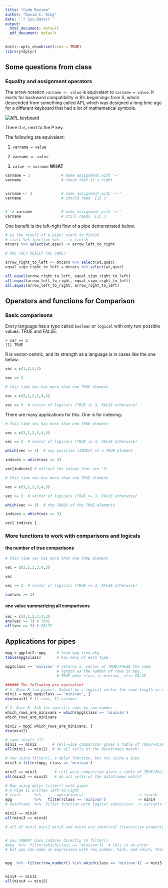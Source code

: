 ```yaml
---
title: "Code Review"
author: "David C. King"
date: '`r Sys.Date()`'
output:
  html_document: default
  pdf_document: default
---
```


```r
knitr::opts_chunk$set(echo = TRUE)
library(dplyr)
```

## Some questions from class

### Equality and assignment operators

The arrow notation `varname <- value` is equivalent to `varname = value`. It exists for backward compatibility in R's beginnings from S, which descended from something called APL which was designed a long time ago for a different keyboard that had a lot of mathematical symbols.

[![APL keyboard](img/410px-APL-keybd2.svg.webp)](https://en.wikipedia.org/wiki/APL_(programming_language))

There it is, next to the P key.

The following are equivalent:

1. `varname = value`

2. `varname <- value`

3. `value -> varname` **WHAT**

```r

varname = 3              # make assignment with '='
varname                  # check that it's right


varname <- 3             # make assignment with '<-'
varname                  # should read `[1] 3`


3 -> varname             # make assignment with '<-'
varname                  # still reads `[1] 3` 

```

One benefit is the left-right flow of a pipe demonstrated below.


```r

# as the result of a pipe: start to finish
# start %>% function %>% .. -> finish
mtcars %>% select(wt,qsec) -> arrow_left_to_right

# ARE THEY REALLY THE SAME?

arrow_right_to_left <- mtcars %>% select(wt,qsec) 
equal_sign_right_to_left = mtcars %>% select(wt,qsec) 

all.equal(arrow_right_to_left, equal_sign_right_to_left)
all.equal(arrow_left_to_right, equal_sign_right_to_left)
all.equal(arrow_left_to_right, arrow_right_to_left)
```

## Operators and functions for Comparison

### Basic comparisons

Every language has a type called `boolean` or `logical` with only two possible values: TRUE and FALSE.

```
> var == 3
[1] TRUE
```

R is vector-centric, and its strength as a language is in cases like the one below:

```r

vec = c(1,2,3,4)

vec == 3
```



```r
# this time vec has more than one TRUE element

vec = c(3,1,2,3,4,3)

vec == 3  # vector of logicals (TRUE is 3, FALSE otherwise)
```


There are many applications for this. One is for indexing:


```r
# this time vec has more than one TRUE element

vec = c(3,1,2,3,4,3)

vec == 3  # vector of logicals (TRUE is 3, FALSE otherwise)

which(vec == 3)  # any position (INDEX) of a TRUE element

indices = which(vec == 3)

vec[indices] # extract the values that are '3'

```


```r
# this time vec has more than one TRUE element

vec = c(3,1,2,3,4,3)

vec >= 3  # vector of logicals (TRUE >= 3, FALSE otherwise)

which(vec >= 3)  # the INDEX of the TRUE elements

indices = which(vec >= 3)

vec[ indices ]

```

### More functions to work with comparisons and logicals

#### the number of true comparisons

```r
# this time vec has more than one TRUE element

vec = c(3,1,2,3,4,3)

vec

vec >= 3  # vector of logicals (TRUE >= 3, FALSE otherwise)

sum(vec >= 3)

```
#### one value summarizing all comparisons

```r
vec = c(3,1,2,3,4,3)
any(vec >= 3) # TRUE
all(vec >= 3) # FALSE

```

## Applications for pipes

```r
mpg = ggplot2::mpg     # load mpg from pkg
table(mpg$class)       # how many of each type

mpg$class == 'minivan' # returns a  vector of TRUE/FALSE the same 
                       # length as the number of rows in mpg.
                       # TRUE when class is minivan, else FALSE

###### The following are equivalent
# 1. Base R (no pipes). Subset by a logical vector the same length as nrows(mpg)
mini1 = mpg[ mpg$class == 'minivan', ] 
dim(mini1) # 11 rows, 11 columns

# 2. Base R. Ask for specific rows by row number
which_rows_are_minivans = which(mpg$class == 'minivan')
which_rows_are_minivans

mini2 = mpg[ which_rows_are_minivans, ]
dim(mini2)

# same result ???
mini1 == mini2       # cell-wise comparison gives a table of TRUE/FALSE
all(mini1 == mini2)  # do all cells of the dataframes match?

# now using filter(), a dplyr function, but not using a pipe
mini3 = filter(mpg, class == 'minivan')

mini2 == mini3        # cell-wise comparison gives a table of TRUE/FALSE
all(mini2 == mini3)   # do all cells of the dataframes match?

# Now using dplyr filter() with pipes
# A Pipe is written left-to-right
# start      %>%       operation(s)                        -> finish
mpg          %>%   filter(class == 'minivan')              -> mini4
# dataframe  %>%  filter function with logical expression  -> variable name

mini3 == mini4
all(mini3 == mini4)

# all of mini1 mini2 mini3 and mini4 are identical (transitive property of equality)


# you CANNOT pass indices directly to filter()
#mpg  %>%  filter(which(class == 'minivan'))  # this is an error
# but you can make an expression with row_number, %in%, and which, that works


mpg  %>%  filter(row_number() %in% which(class == 'minivan')) -> mini5 # this works, but is unnecessary and clunky


mini4 == mini5
all(mini4 == mini5)
```